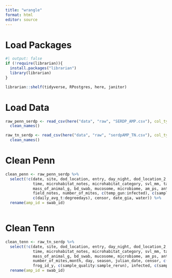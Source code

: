 ```yaml
---
title: "wrangle"
format: html
editor: source
---
```


# Load Packages

```r
#| output: false
if (!require(librarian)){
  install.packages("librarian")
  library(librarian)
}

librarian::shelf(tidyverse, RPostgres, here, janitor)

```

# Load Data

```r

raw_penn_serdp <- read_csv(here("data", "raw", "SERDP_AMP.csv"), col_types = cols()) %>% 
  clean_names()

raw_tn_serdp <- read_csv(here("data", "raw", "serdpAMP_TN.csv"), col_types =cols()) %>% 
  clean_names()


```


# Clean Penn
```r

clean_penn <- raw_penn_serdp %>% 
  select(!c(date, site, dod_location, entry, day_night, dod_location_2, site_code, frog_id_x, frog_number, species_code,
            time, microhabitat_notes, microhabitat_category, svl_mm, tail_length_mm, mass_of_animal_in_bag, mass_of_bag_g,
            mass_of_animal_g, bd_swab, mucosome, microbiome, am_ps, antibodies, body_temp, substrate_temp, sex, life_stage,
            field_notes, number_of_mites, c(temp_gun:infected), c(sample_bd_ct:year), month, day, year_2, season, julian_date,
            c(daily_avg_t:degreedays), censor, date_gia, water)) %>% 
  rename(amp_id = swab_id)
  

```

# Clean Tenn
```r

clean_tenn <- raw_tn_serdp %>% 
  select(!c(date, site, dod_location, entry, day_night, dod_location_2, site_code, frog_id_x, frog_number, species_code,
            time, microhabitat_notes, microhabitat_category, svl_mm, tail_length_mm, mass_of_animal_in_bag, mass_of_bag_g,
            mass_of_animal_g, bd_swab, mucosome, microbiome, am_ps, antibodies, body_temp, substrate_temp, sex, life_stage,field_notes,
            number_of_mites,month, day, season, julian_date, censor, c(temp_gun:qpcr_neg_cont), frog_id_x, c(notes_y:year),
            frog_id_y, c(sample_quality:sample_rerun), infected, c(sample_bd_ct:sample_bsal_swab_qty), c(location_y:x_y), water)) %>% 
  rename(amp_id = swab_id)

```

